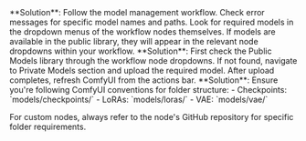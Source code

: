 <Accordion title="Missing Models Error">
**Solution**: Follow the model management workflow. Check error messages for specific model names and paths. Look for required models in the dropdown menus of the workflow nodes themselves. If models are available in the public library, they will appear in the relevant node dropdowns within your workflow.
</Accordion>

<Accordion title="Model Not Found in Dropdown">
**Solution**: First check the Public Models library through the workflow node dropdowns. If not found, navigate to Private Models section and upload the required model. After upload completes, refresh ComfyUI from the actions bar.
</Accordion>

<Accordion title="Wrong Model Folder Structure">
**Solution**: Ensure you're following ComfyUI conventions for folder structure:
- Checkpoints: `models/checkpoints/`
- LoRAs: `models/loras/`
- VAE: `models/vae/`

For custom nodes, always refer to the node's GitHub repository for specific folder requirements.
</Accordion>

